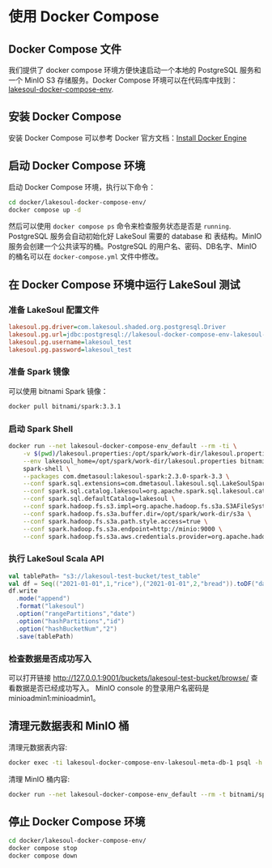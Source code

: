 <!--
SPDX-FileCopyrightText: 2023 LakeSoul Contributors

SPDX-License-Identifier: Apache-2.0
-->

# 使用 Docker Compose

## Docker Compose 文件
我们提供了 docker compose 环境方便快速启动一个本地的 PostgreSQL 服务和一个 MinIO S3 存储服务。Docker Compose 环境可以在代码库中找到：[lakesoul-docker-compose-env](https://github.com/lakesoul-io/LakeSoul/tree/main/docker/lakesoul-docker-compose-env).

## 安装 Docker Compose
安装 Docker Compose 可以参考 Docker 官方文档：[Install Docker Engine](https://docs.docker.com/engine/install/)

## 启动 Docker Compose 环境
启动 Docker Compose 环境，执行以下命令：
```bash
cd docker/lakesoul-docker-compose-env/
docker compose up -d
```
然后可以使用 `docker compose ps` 命令来检查服务状态是否是 `running`. PostgreSQL 服务会自动初始化好 LakeSoul 需要的 database 和 表结构。MinIO 服务会创建一个公共读写的桶。PostgreSQL 的用户名、密码、DB名字、MinIO 的桶名可以在 `docker-compose.yml` 文件中修改。

## 在 Docker Compose 环境中运行 LakeSoul 测试
### 准备 LakeSoul 配置文件
```ini title="lakesoul.properties"
lakesoul.pg.driver=com.lakesoul.shaded.org.postgresql.Driver
lakesoul.pg.url=jdbc:postgresql://lakesoul-docker-compose-env-lakesoul-meta-db-1:5432/lakesoul_test?stringtype=unspecified
lakesoul.pg.username=lakesoul_test
lakesoul.pg.password=lakesoul_test
```
### 准备 Spark 镜像
可以使用 bitnami Spark 镜像：
```bash
docker pull bitnami/spark:3.3.1
```

### 启动 Spark Shell
```bash
docker run --net lakesoul-docker-compose-env_default --rm -ti \
    -v $(pwd)/lakesoul.properties:/opt/spark/work-dir/lakesoul.properties \
    --env lakesoul_home=/opt/spark/work-dir/lakesoul.properties bitnami/spark:3.3.1 \
    spark-shell \
    --packages com.dmetasoul:lakesoul-spark:2.3.0-spark-3.3 \
    --conf spark.sql.extensions=com.dmetasoul.lakesoul.sql.LakeSoulSparkSessionExtension \
    --conf spark.sql.catalog.lakesoul=org.apache.spark.sql.lakesoul.catalog.LakeSoulCatalog \
    --conf spark.sql.defaultCatalog=lakesoul \
    --conf spark.hadoop.fs.s3.impl=org.apache.hadoop.fs.s3a.S3AFileSystem \
    --conf spark.hadoop.fs.s3a.buffer.dir=/opt/spark/work-dir/s3a \
    --conf spark.hadoop.fs.s3a.path.style.access=true \
    --conf spark.hadoop.fs.s3a.endpoint=http://minio:9000 \
    --conf spark.hadoop.fs.s3a.aws.credentials.provider=org.apache.hadoop.fs.s3a.AnonymousAWSCredentialsProvider
```

### 执行 LakeSoul Scala API
```scala
val tablePath= "s3://lakesoul-test-bucket/test_table"
val df = Seq(("2021-01-01",1,"rice"),("2021-01-01",2,"bread")).toDF("date","id","name")
df.write
  .mode("append")
  .format("lakesoul")
  .option("rangePartitions","date")
  .option("hashPartitions","id")
  .option("hashBucketNum","2")
  .save(tablePath)
```

### 检查数据是否成功写入
可以打开链接 http://127.0.0.1:9001/buckets/lakesoul-test-bucket/browse/ 查看数据是否已经成功写入。
MinIO console 的登录用户名密码是 minioadmin1:minioadmin1。

## 清理元数据表和 MinIO 桶
清理元数据表内容:
```bash
docker exec -ti lakesoul-docker-compose-env-lakesoul-meta-db-1 psql -h localhost -U lakesoul_test -d lakesoul_test -f /meta_cleanup.sql
```
清理 MinIO 桶内容:
```bash
docker run --net lakesoul-docker-compose-env_default --rm -t bitnami/spark:3.3.1 aws --no-sign-request --endpoint-url http://minio:9000 s3 rm --recursive s3://lakesoul-test-bucket/
```

## 停止 Docker Compose 环境
```bash
cd docker/lakesoul-docker-compose-env/
docker compose stop
docker compose down
```